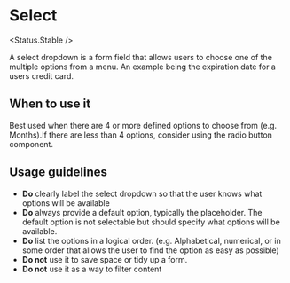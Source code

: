 
# Select

<Status.Stable />

A select dropdown is a form field that allows users to choose one of the multiple options from a menu.
An example being the expiration date for a users credit card.

<Story id="forms-select--base" />
<Props />

## When to use it

Best used when there are 4 or more defined options to choose from (e.g. Months).If there are less than 4 options,
consider using the radio button component.

## Usage guidelines

- **Do** clearly label the select dropdown so that the user knows what options will be available
- **Do** always provide a default option, typically the placeholder. The default option is not
  selectable but should specify what options will be available.
- **Do** list the options in a logical order. (e.g. Alphabetical, numerical, or in some order that allows the
  user to find the option as easy as possible)
- **Do not** use it to save space or tidy up a form.
- **Do not** use it as a way to filter content
